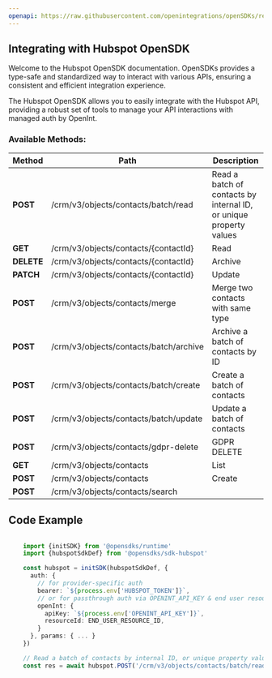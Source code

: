 ```yaml
---
openapi: https://raw.githubusercontent.com/openintegrations/openSDKs/refs/heads/main/sdks/sdk-hubspot/hubspot_crm_contacts.oas.json
---
```


## Integrating with Hubspot OpenSDK 

Welcome to the Hubspot OpenSDK documentation. OpenSDKs provides a type-safe and standardized way to interact with various APIs, ensuring a consistent and efficient integration experience.

The Hubspot OpenSDK allows you to easily integrate with the Hubspot API, providing a robust set of tools to manage your API interactions with managed auth by OpenInt. 

### Available Methods:

| Method | Path | Description |
|--------|------|-------------|
| **POST** | /crm/v3/objects/contacts/batch/read | Read a batch of contacts by internal ID, or unique property values
| **GET** | /crm/v3/objects/contacts/{contactId} | Read
| **DELETE** | /crm/v3/objects/contacts/{contactId} | Archive
| **PATCH** | /crm/v3/objects/contacts/{contactId} | Update
| **POST** | /crm/v3/objects/contacts/merge | Merge two contacts with same type
| **POST** | /crm/v3/objects/contacts/batch/archive | Archive a batch of contacts by ID
| **POST** | /crm/v3/objects/contacts/batch/create | Create a batch of contacts
| **POST** | /crm/v3/objects/contacts/batch/update | Update a batch of contacts
| **POST** | /crm/v3/objects/contacts/gdpr-delete | GDPR DELETE
| **GET** | /crm/v3/objects/contacts | List
| **POST** | /crm/v3/objects/contacts | Create
| **POST** | /crm/v3/objects/contacts/search | 


## Code Example

```typescript

    import {initSDK} from '@opensdks/runtime'
    import {hubspotSdkDef} from '@opensdks/sdk-hubspot'

    const hubspot = initSDK(hubspotSdkDef, {
      auth: {
        // for provider-specific auth
        bearer: `${process.env['HUBSPOT_TOKEN']}`,
        // or for passthrough auth via OPENINT_API_KEY & end user resourceId
        openInt: {
          apiKey: `${process.env['OPENINT_API_KEY']}`,
          resourceId: END_USER_RESOURCE_ID,
        }
      }, params: { ... }
    })

    // Read a batch of contacts by internal ID, or unique property values
    const res = await hubspot.POST('/crm/v3/objects/contacts/batch/read')
```

